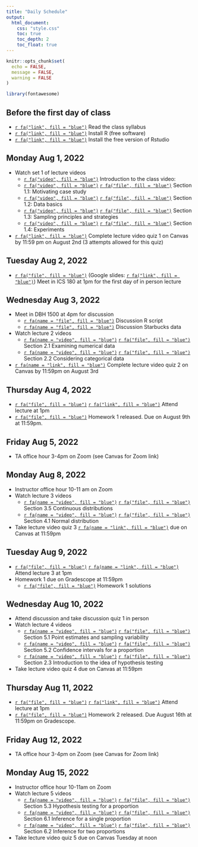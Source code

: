 ---
title: "Daily Schedule"
output: 
  html_document:
    css: "style.css"
    toc: true
    toc_depth: 2
    toc_float: true
---

```{r setup, include=FALSE}
knitr::opts_chunk$set(
  echo = FALSE,
  message = FALSE,
  warning = FALSE
)

library(fontawesome)
```

## Before the first day of class 

- [`r fa("link", fill = "blue")`](https://catalinamedina.github.io/uci-stats7-su22-website/syllabus.html) Read the class syllabus 
- [`r fa("link", fill = "blue")`](https://www.r-project.org/) Install R (free software)
- [`r fa("link", fill = "blue")`](https://www.rstudio.com/) Install the free version of Rstudio 

## Monday Aug 1, 2022  

- Watch set 1 of lecture videos
    - [`r fa("video", fill = "blue")`](https://uci.zoom.us/rec/share/iEzan4P2GVBIK4rEa2LtOLH1fe9KaDx3zsovVnalo_mfIUoHGnZZulOkBsW-ZlTR.VXePD4F_vhRPVsgU?startTime=1659214374000) Introduction to the class video: 
    - [`r fa("video", fill = "blue")`](https://uci.zoom.us/rec/share/oD5hLVonR3CZ92t8D9zmJJF1qfLshfCnHsL0-_-qvOloMS1s3rohD9TMg32EfXyF.DBGfPottko6zeJyR?startTime=1659204319000) [`r fa("file", fill = "blue")`](lecture-slides/lecture1-section1.1-case-study.pdf) Section 1.1: Motivating case study 
    - [`r fa("video", fill = "blue")`](https://uci.zoom.us/rec/share/LfwhN6yTv7-nOE0cIAUx4vZoFyeK5joam7mQnOk6QGyZVGqF47625j9HUtJu2HWO.m9QSfwOlYGH0pzMb?startTime=1659218067000) [`r fa("file", fill = "blue")`](lecture-slides/lecture1-section1.2-data-basics.pdf) Section 1.2: Data basics
    - [`r fa("video", fill = "blue")`](https://uci.zoom.us/rec/share/8ez_7EOY5QoAxHlVcT-EffYubi-xg0R8Ebk7AiDHByWpaygZrSREJ0XFFuycelkr.ROp41PFoMRk7OaKo?startTime=1659226434000) [`r fa("file", fill = "blue")`](lecture-slides/lecture1-section1.3-sampling-principles-and-strategies.pdf) Section 1.3: Sampling principles and strategies 
    - [`r fa("video", fill = "blue")`](https://uci.zoom.us/rec/share/3KQRxWLSiqBHGxL6TG9mMrmhj90gxQfo3iLRe3pIFOfWBVLHaCSYZue-AtxKZNDj.zbn4J4xUTTzUJzq-?startTime=1659228286000) [`r fa("file", fill = "blue")`](lecture-slides/lecture1-section1.4-experiments.pdf) Section 1.4: Experiments 
- [`r fa("link", fill = "blue")`](https://canvas.eee.uci.edu/courses/46939/quizzes/233237) Complete lecture video quiz 1 on Canvas by 11:59 pm on August 2nd (3 attempts allowed for this quiz)

## Tuesday Aug 2, 2022

- [`r fa("file", fill = "blue")`](lecture-slides/lecture1-practice.pdf) (Google slides: [`r fa("link", fill = "blue")`](https://docs.google.com/presentation/d/1KnEApLH-6K-tYN2pbxHxl98iN705VoZKGVFfr-LeLQ4/edit?usp=sharing)) Meet in ICS 180 at 1pm for the first day of in person lecture 

## Wednesday Aug 3, 2022

- Meet in DBH 1500 at 4pm for discussion
    - [`r fa(name = "file", fill = "blue")`](discussion-material/stats7-discussion1-script.R) Discussion R script
    - [`r fa(name = "file", fill = "blue")`](discussion-material/starbucks.csv) Discussion Starbucks data
- Watch lecture 2 videos
    - [`r fa(name = "video", fill = "blue")`](https://uci.yuja.com/V/Video?v=5550088&node=24377207&a=655470973&autoplay=1) [`r fa("file", fill = "blue")`](lecture-slides/lecture2-section2.1-examining-numerical-data.pdf) Section 2.1 Examining numerical data
    - [`r fa(name = "video", fill = "blue")`](https://uci.zoom.us/rec/share/DkpYGufePoIj9VWIeM5GGgk216tEMvcaVuPtgilT3YCeBCDsBUOaO9XsWStzINc.QnpaVvA7Vz-j_sDO?startTime=1659505515000) [`r fa("file", fill = "blue")`](lecture-slides/lecture2-section2.2-considering-categorical-data.pdf) Section 2.2 Considering categorical data
- [`r fa(name = "link", fill = "blue")`](https://canvas.eee.uci.edu/courses/46939/quizzes/234632) Complete lecture video quiz 2 on Canvas by 11:59pm on August 3rd 

## Thursday Aug 4, 2022

- [`r fa("file", fill = "blue")`](lecture-slides/lecture2-practice.pdf) [`r fa("link", fill = "blue")`](https://docs.google.com/presentation/d/1zNV-M1LuDTg7sTJVo0oBZLPTP1FtwymeXsJrspX4hzg/edit?usp=sharing) Attend lecture at 1pm
- [`r fa("file", fill = "blue")`](homework/hw1/stats7-hw1.pdf) Homework 1 released. Due on August 9th at 11:59pm.

## Friday Aug 5, 2022

- TA office hour 3-4pm on Zoom (see Canvas for Zoom link)

## Monday Aug 8, 2022

- Instructor office hour 10-11 am on Zoom
- Watch lecture 3 videos
    - [`r fa(name = "video", fill = "blue")`](https://uci.zoom.us/rec/share/AuG3HClMhtYs30BTSez_kpVc0Nm7xQU7e0h9TQXDCZedFwzu2YirPc5NXL24-z6i._7YEnSkfoTPmWfX-?startTime=1659938147000) [`r fa("file", fill = "blue")`](lecture-slides/lecture3-section3.5-continuous-distributions.pdf) Section 3.5 Continuous distributions
    - [`r fa(name = "video", fill = "blue")`](https://uci.zoom.us/rec/share/f0ghKmQIbyiWni3yeuI1naNrzyJ_Hi8y6crXT8np9PNUp0zi51b6VuRU2uU9Q71_.2ms3JfeFlSyfw8BM?startTime=1659940349000) [`r fa("file", fill = "blue")`](lecture-slides/lecture3-section4.1-normal-distribution.pdf) Section 4.1 Normal distribution
- Take lecture video quiz 3 [`r fa(name = "link", fill = "blue")`](https://canvas.eee.uci.edu/courses/46939/quizzes/234934) due on Canvas at 11:59pm

## Tuesday Aug 9, 2022

- [`r fa("file", fill = "blue")`](lecture-slides/lecture3-practice.pdf) [`r fa(name = "link", fill = "blue")`](https://docs.google.com/presentation/d/1G-O8VvLUu8KDTFWndxztmn0j89DYdIwhdae-d-tO8xs/edit?usp=sharing) Attend lecture 3 at 1pm
- Homework 1 due on Gradescope at 11:59pm
    - [`r fa("file", fill = "blue")`](homework/hw1/stats7-hw1-solutions.pdf) Homework 1 solutions

## Wednesday Aug 10, 2022

- Attend discussion and take discussion quiz 1 in person
- Watch lecture 4 videos
    - [`r fa(name = "video", fill = "blue")`](https://uci.zoom.us/rec/share/NTsJFdVkBGwk_usiIppU-P94VhAjRgRy7JOE9kJa2UmDFRxPA7-NXSHcV19vTrFJ.3eN2J-7UheIHS-M1?startTime=1660109662000) [`r fa("file", fill = "blue")`](lecture-slides/lecture4-section5.1-point-estimates-and-sampling-variability.pdf) Section 5.1 Point estimates and sampling variability
    - [`r fa(name = "video", fill = "blue")`](https://uci.zoom.us/rec/share/DRNBMSghU9F8Shr-iwpfl5_qXQ5xbynse-ZovFBIGhn2F-_MMRLIJJD-T_qp0mNe.uYAKm21Nu2QeKWmu?startTime=1660111229000) [`r fa("file", fill = "blue")`](lecture-slides/lecture4-section5.2-confidence-intervals-for-proportions.pdf) Section 5.2 Confidence intervals for a proportion
    - [`r fa(name = "video", fill = "blue")`](https://uci.zoom.us/rec/share/HkdEDMf3juhNPkL_BfPPjlHFiNsCKXc9e1VFXXbW562AJIOBxF1ZAEshCp8qRtQe.HqCOpY52ukcuTP1B?startTime=1660114154000) [`r fa("file", fill = "blue")`](lecture-slides/lecture4-section2.3-case-study-gender-discrimination.pdf) Section 2.3 Introduction to the idea of hypothesis testing
- Take lecture video quiz 4 due on Canvas at 11:59pm

## Thursday Aug 11, 2022

- [`r fa("file", fill = "blue")`](lecture-slides/lecture4-practice.pdf) [`r fa("link", fill = "blue")`](https://docs.google.com/presentation/d/1junLo66xcBrBDM-ok4Dksex8ykORzLO0SRkCZlBbAh4/edit?usp=sharing) Attend lecture at 1pm
- [`r fa("file", fill = "blue")`](homework/hw2/stats7-hw2.pdf) Homework 2 released. Due August 16th at 11:59pm on Gradescope.

## Friday Aug 12, 2022

- TA office hour 3-4pm on Zoom (see Canvas for Zoom link)

## Monday Aug 15, 2022

- Instructor office hour 10-11am on Zoom
- Watch lecture 5 videos
    - [`r fa(name = "video", fill = "blue")`](https://uci.zoom.us/rec/share/jwfUhumiddxKq3aETpn7cGlb5B-Hr9eZ0stHS8itpJa46PKBV0rgkYNjPmETDA71.-brM_j9XeRnIsceq?startTime=1660545360000) [`r fa("file", fill = "blue")`](lecture-slides/lecture5-section5.3-hypothesis-testing-for-a-proportion.pdf) Section 5.3 Hypothesis testing for a proportion
    - [`r fa(name = "video", fill = "blue")`](https://uci.zoom.us/rec/share/qzo9DE0BYEDm7atUY52lEGrc6kS4MzFQm-7QaQQrAuBK8EWdTvCfkvrtmjBvLjA9.CnRQ_aFlMooVCjmQ?startTime=1660547721000) [`r fa("file", fill = "blue")`](lecture-slides/lecture5-section6.1-inference-for-a-single-proportion.pdf) Section 6.1 Inference for a single proportion
    - [`r fa(name = "video", fill = "blue")`](https://uci.zoom.us/rec/share/k6ayX4j7p_AOgcEyAg1sjQ-t-OE_TsvHxJO2ktUsNDDe6a_d9cqFYHfnnP4Ueyw6.Tde2KQa4bPXukv2c?startTime=1660549031000) [`r fa("file", fill = "blue")`](lecture-slides/lecture5-section6.2-difference-of-two-proportions.pdf) Section 6.2 Inference for two proportions
- Take lecture video quiz 5 due on Canvas Tuesday at noon

